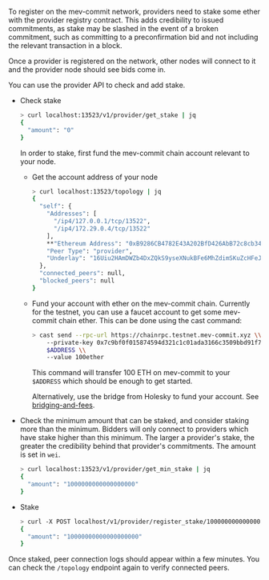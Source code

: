 To register on the mev-commit network, providers need to stake some ether with the provider registry contract. This adds credibility to issued commitments, as stake may be slashed in the event of a broken commitment, such as committing to a preconfirmation bid and not including the relevant transaction in a block. 

Once a provider is registered on the network, other nodes will connect to it and the provider node should see bids come in.

You can use the provider API to check and add stake.

*   Check stake

    ```bash
    > curl localhost:13523/v1/provider/get_stake | jq
    {
      "amount": "0"
    }
    ```

    In order to stake, first fund the mev-commit chain account relevant to your node.

    *   Get the account address of your node

        ```bash
        > curl localhost:13523/topology | jq
        {
          "self": {
            "Addresses": [
              "/ip4/127.0.0.1/tcp/13522",
              "/ip4/172.29.0.4/tcp/13522"
            ],
            **"Ethereum Address": "0xB9286CB4782E43A202BfD426AbB72c8cb34f886c"**,
            "Peer Type": "provider",
            "Underlay": "16Uiu2HAmDWZb4DxZQkS9yseXNukBFe6MhZdimSKuZcHFeJrF3jC9"
          },
          "connected_peers": null,
          "blocked_peers": null
        }
        ```
    *   Fund your account with ether on the mev-commit chain. Currently for the testnet, you can use a faucet account to get some mev-commit chain ether. This can be done using the cast command:

        ```bash
        > cast send --rpc-url https://chainrpc.testnet.mev-commit.xyz \\
        	--private-key 0x7c9bf0f015874594d321c1c01ada3166c3509bbd91f76f9e4d7380c2df269c55 \\
        	$ADDRESS \\
        	--value 100ether
        ```

        This command will transfer 100 ETH on mev-commit to your `$ADDRESS` which should be enough to get started.

        Alternatively, use the bridge from Holesky to fund your account. See [bridging-and-fees](https://docs.primev.xyz/get-started/bidders/bridging-and-fees).

*   Check the minimum amount that can be staked, and consider staking more than the minimum. Bidders will only connect to providers which have stake higher than this minimum. The larger a provider's stake, the greater the credibility behind that provider's commitments. The amount is set in `wei`.

    ```bash
    > curl localhost:13523/v1/provider/get_min_stake | jq
    {
      "amount": "1000000000000000000"
    }
    ```

*   Stake

    ```bash
    > curl -X POST localhost/v1/provider/register_stake/10000000000000000000 | jq
    {
      "amount": "10000000000000000000"
    }
    ```

Once staked, peer connection logs should appear within a few minutes. You can check the `/topology` endpoint again to verify connected peers.
